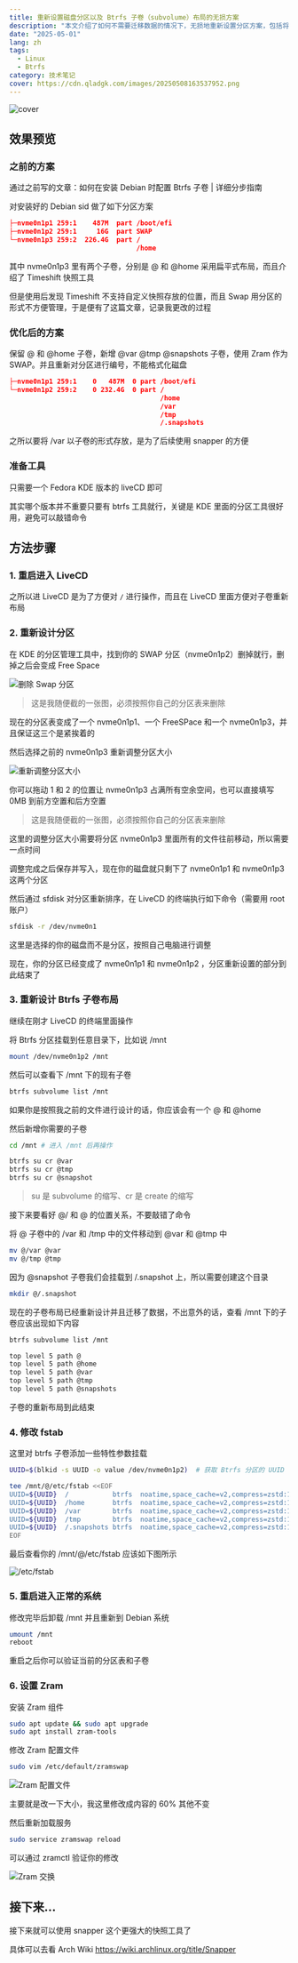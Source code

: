 ```yaml
---
title: 重新设置磁盘分区以及 Btrfs 子卷（subvolume）布局的无损方案
description: "本文介绍了如何不需要迁移数据的情况下，无损地重新设置分区方案，包括将交换分区更改成交换文件、如何将分区重新编号排序以及重新设计 Btrfs 子卷布局"
date: "2025-05-01"
lang: zh
tags:
  - Linux
  - Btrfs
category: 技术笔记
cover: https://cdn.qladgk.com/images/20250508163537952.png
---
```



<Image
  src="https://cdn.qladgk.com/images/20250508163537952.png"
  alt="cover"
  width={999}
  height={527}
  isArticleImage={true}
/>

## 效果预览

### 之前的方案


通过之前写的文章：<QuickView href="/blog/debian-btrfs-subvolumes">如何在安装 Debian 时配置 Btrfs 子卷 | 详细分步指南</QuickView>

对安装好的 Debian sid 做了如下分区方案

```json
├─nvme0n1p1 259:1    487M  part /boot/efi
├─nvme0n1p2 259:1     16G  part SWAP
└─nvme0n1p3 259:2  226.4G  part /
                                /home
```

其中 nvme0n1p3 里有两个子卷，分别是 @ 和 @home 采用扁平式布局，而且介绍了 Timeshift 快照工具

但是使用后发现 Timeshift 不支持自定义快照存放的位置，而且 Swap 用分区的形式不方便管理，于是便有了这篇文章，记录我更改的过程

### 优化后的方案

保留 @ 和 @home 子卷，新增 @var @tmp @snapshots 子卷，使用 Zram 作为 SWAP。并且重新对分区进行编号，不能格式化磁盘

```json
├─nvme0n1p1 259:1    0   487M  0 part /boot/efi
└─nvme0n1p2 259:2    0 232.4G  0 part /
                                      /home
                                      /var
                                      /tmp
                                      /.snapshots
```

之所以要将 /var 以子卷的形式存放，是为了后续使用 snapper 的方便

### 准备工具

只需要一个 Fedora KDE 版本的 liveCD 即可

其实哪个版本并不重要只要有 btrfs 工具就行，关键是 KDE 里面的分区工具很好用，避免可以敲错命令

## 方法步骤

### 1. 重启进入 LiveCD

之所以进 LiveCD 是为了方便对 `/` 进行操作，而且在 LiveCD 里面方便对子卷重新布局

### 2. 重新设计分区

在 KDE 的分区管理工具中，找到你的 SWAP 分区（nvme0n1p2）删掉就行，删掉之后会变成 Free Space

<Image
  src="https://cdn.qladgk.com/images/20250501115352925.png"
  alt="删除 Swap 分区"
  width={666}
  height={527}
  isArticleImage={true}
/>

> 这是我随便截的一张图，必须按照你自己的分区表来删除

现在的分区表变成了一个 nvme0n1p1、一个 FreeSPace 和一个 nvme0n1p3，并且保证这三个是紧挨着的

然后选择之前的 nvme0n1p3 重新调整分区大小

<Image
  src="https://cdn.qladgk.com/images/20250501115806388.png"
  alt="重新调整分区大小"
  width={666}
  height={527}
  isArticleImage={true}
/>

你可以拖动 1 和 2 的位置让 nvme0n1p3 占满所有空余空间，也可以直接填写 0MB 到前方空置和后方空置

> 这是我随便截的一张图，必须按照你自己的分区表来删除

这里的调整分区大小需要将分区 nvme0n1p3 里面所有的文件往前移动，所以需要一点时间

调整完成之后保存并写入，现在你的磁盘就只剩下了 nvme0n1p1 和 nvme0n1p3 这两个分区

然后通过 sfdisk 对分区重新排序，在 LiveCD 的终端执行如下命令（需要用 root 账户）

```bash
sfdisk -r /dev/nvme0n1
```

这里是选择的你的磁盘而不是分区，按照自己电脑进行调整

现在，你的分区已经变成了 nvme0n1p1 和 nvme0n1p2 ，分区重新设置的部分到此结束了

### 3. 重新设计 Btrfs 子卷布局

继续在刚才 LiveCD 的终端里面操作

将 Btrfs 分区挂载到任意目录下，比如说 /mnt

```bash
mount /dev/nvme0n1p2 /mnt
```

然后可以查看下 /mnt 下的现有子卷

```bash
btrfs subvolume list /mnt
```

如果你是按照我之前的文件进行设计的话，你应该会有一个 @ 和 @home

然后新增你需要的子卷

```bash
cd /mnt # 进入 /mnt 后再操作

btrfs su cr @var
btrfs su cr @tmp
btrfs su cr @snapshot
```

> su 是 subvolume 的缩写、cr 是 create 的缩写

接下来要看好 @/ 和 @ 的位置关系，不要敲错了命令

将 @ 子卷中的 /var 和 /tmp 中的文件移动到 @var 和 @tmp 中

```bash
mv @/var @var
mv @/tmp @tmp
```

因为 @snapshot 子卷我们会挂载到 /.snapshot 上，所以需要创建这个目录

```bash
mkdir @/.snapshot
```

现在的子卷布局已经重新设计并且迁移了数据，不出意外的话，查看 /mnt 下的子卷应该出现如下内容

```bash
btrfs subvolume list /mnt

top level 5 path @
top level 5 path @home
top level 5 path @var
top level 5 path @tmp
top level 5 path @snapshots
```

子卷的重新布局到此结束

### 4. 修改 fstab

这里对 btrfs 子卷添加一些特性参数挂载

```bash
UUID=$(blkid -s UUID -o value /dev/nvme0n1p2)  # 获取 Btrfs 分区的 UUID

tee /mnt/@/etc/fstab <<EOF
UUID=${UUID}  /           btrfs  noatime,space_cache=v2,compress=zstd:1,ssd,discard=async,subvol=@snapshots  0  0
UUID=${UUID}  /home       btrfs  noatime,space_cache=v2,compress=zstd:1,ssd,discard=async,subvol=@snapshots  0  0
UUID=${UUID}  /var        btrfs  noatime,space_cache=v2,compress=zstd:1,ssd,discard=async,subvol=@snapshots  0  0
UUID=${UUID}  /tmp        btrfs  noatime,space_cache=v2,compress=zstd:1,ssd,discard=async,subvol=@snapshots  0  0
UUID=${UUID}  /.snapshots btrfs  noatime,space_cache=v2,compress=zstd:1,ssd,discard=async,subvol=@snapshots  0  0
EOF
```

最后查看你的 /mnt/@/etc/fstab 应该如下图所示

<Image
  src="https://cdn.qladgk.com/images/20250501124450614.png"
  alt="/etc/fstab"
  width={999}
  height={527}
  isArticleImage={true}
/>

### 5. 重启进入正常的系统

修改完毕后卸载 /mnt 并且重新到 Debian 系统

```bash
umount /mnt
reboot
```

重启之后你可以验证当前的分区表和子卷

### 6. 设置 Zram

安装 Zram 组件

```bash
sudo apt update && sudo apt upgrade
sudo apt install zram-tools
```

修改 Zram 配置文件

```bash
sudo vim /etc/default/zramswap
```

<Image
  src="https://cdn.qladgk.com/images/20250501125247931.png"
  alt="Zram 配置文件"
  width={999}
  height={527}
  isArticleImage={true}
/>

主要就是改一下大小，我这里修改成内容的 60% 其他不变

然后重新加载服务

```bash
sudo service zramswap reload
```

可以通过 zramctl 验证你的修改

<Image
  src="https://cdn.qladgk.com/images/20250501125552636.png"
  alt="Zram 交换"
  width={999}
  height={527}
  isArticleImage={true}
/>

## 接下来...

接下来就可以使用 snapper 这个更强大的快照工具了

具体可以去看 Arch Wiki https://wiki.archlinux.org/title/Snapper
